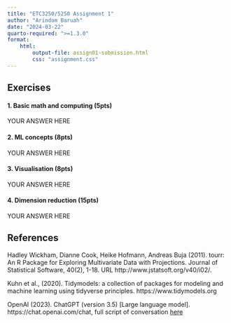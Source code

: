 ```yaml
---
title: "ETC3250/5250 Assignment 1"
author: "Arindom Baruah"
date: "2024-03-22"
quarto-required: ">=1.3.0"
format:
    html:
        output-file: assign01-submission.html
        css: "assignment.css"
---
```


<!-- Guide to using quarto at https://quarto.org/docs/get-started/hello/rstudio.html -->

## Exercises

#### 1. Basic math and computing (5pts)

YOUR ANSWER HERE

#### 2. ML concepts (8pts)

YOUR ANSWER HERE

#### 3. Visualisation (8pts)

YOUR ANSWER HERE

#### 4. Dimension reduction (15pts)

YOUR ANSWER HERE

## References

Hadley Wickham, Dianne Cook, Heike Hofmann, Andreas Buja
  (2011). tourr: An R Package for Exploring Multivariate
  Data with Projections. Journal of Statistical Software,
  40(2), 1-18. URL http://www.jstatsoft.org/v40/i02/.
  
Kuhn et al., (2020). Tidymodels: a collection of
  packages for modeling and machine learning using
  tidyverse principles. https://www.tidymodels.org  
  
OpenAI (2023). ChatGPT (version 3.5) [Large language model]. https://chat.openai.com/chat, full script of conversation [here]( https://chat.openai.com/share/746c4f77-9b7b-4c3b-867a-826f639b91aa)